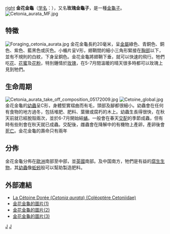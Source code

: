 {{Speciesbox
| taxon = Cetonia aurata
| image = Cetonia-aurata.jpg
| binomial_authority = ([[卡爾·林奈|Linnaeus]], 1761)
}}[[file:Cétoine_dorée_vol.jpg|right]]
'''金花金龜'''（[[学名|学名]]：''{{lang|la|Cetonia aurata}}''），又名'''玫瑰金龜子'''，是一種[[金龜子|金龜子]]。
[[File:Cetonia_aurata_MF.jpg|thumb]]

==特徵==
[[File:Foraging_cetonia_aurata.jpg|thumb]]
金花金龜長約20毫米，呈[[金屬|金屬]]綠色、青銅色、銅色、紫色、藍黑色或灰色。小楯片呈V形，翅鞘間的細小三角形緊接在[[胸部|胸部]]以下，並有不規則的白紋，下身呈銅色。金花金龜將翅鞘下垂，就可以快速的飛行。牠們吃[[花|花]]、[[花蜜|花蜜]]及[[花粉|花粉]]，特別鍾情於[[玫瑰|玫瑰]]，在5-7月間溫暖的晴天很多時都可以玫瑰上見到牠們。

==生命周期==
[[File:Cetonia_aurata_take_off_composition_05172009.jpg|thumb]]
[[File:Cetoine_global.jpg|thumb]]
金花金龜的[[幼蟲|幼蟲]]呈C形，身體堅實褶曲而有毛，頭部及腳都很細小。幼蟲會在任何有食物的地方過冬，包括堆肥、肥料、葉黴或腐朽的木上。幼蟲生長得很快，在秋天前就已經脫殼兩次，並於6-7月開始結[[蛹|蛹]]。一般會在春天[[交配|交配]]的季節成蟲，但有時有些則會在秋天就已成蟲。交配後，雌蟲會在降解中的有機物上產卵，產卵後會[[死亡|死亡]]。金花金龜的壽命只有兩年

==分佈==
金花金龜分佈在[[歐洲|歐洲]]南部至中部，並[[英國|英國]]南部。及中国南方，牠們是有益的[[腐生生物|腐生生物]]，其[[幼蟲|幼蟲]]像[[蚯蚓|蚯蚓]]般可以幫助製造肥料。

==外部連結==
{{wikispecies|Cetonia aurata}}
* [http://perso.orange.fr/insectes.net/cetoine/cetoi2.htm La Cétoine Dorée (''Cetonia aurata'') (Coléoptère Cetoniidae)] {{Wayback|url=http://perso.orange.fr/insectes.net/cetoine/cetoi2.htm |date=20071008215326 }}
* [http://beetlespace.wz.cz/e_Cetonia_aurata.html 金花金龜的圖片(1)] {{Wayback|url=http://beetlespace.wz.cz/e_Cetonia_aurata.html |date=20080930033602 }}
* [http://www.goliathus.com/en/en-cetonia-aurata.html 金花金龜的圖片(2)] {{Wayback|url=http://www.goliathus.com/en/en-cetonia-aurata.html |date=20081207041521 }}
* [http://maria.fremlin.org/cetonia_aurata/ 金花金龜的圖片(3)] {{Wayback|url=http://maria.fremlin.org/cetonia_aurata/ |date=20081203181833 }}

{{Taxonbar}}
[[Category:花金龜屬|J]]
[[Category:1761年描述的昆虫|J]]